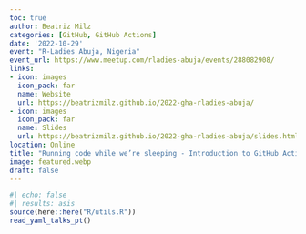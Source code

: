 ```yaml
---
toc: true
author: Beatriz Milz
categories: [GitHub, GitHub Actions]
date: '2022-10-29'
event: "R-Ladies Abuja, Nigeria"
event_url: https://www.meetup.com/rladies-abuja/events/288082908/
links:
- icon: images
  icon_pack: far
  name: Website
  url: https://beatrizmilz.github.io/2022-gha-rladies-abuja/
- icon: images
  icon_pack: far
  name: Slides
  url: https://beatrizmilz.github.io/2022-gha-rladies-abuja/slides.html
location: Online
title: "Running code while we’re sleeping - Introduction to GitHub Actions for R users"
image: featured.webp
draft: false
---
```


```r
#| echo: false
#| results: asis
source(here::here("R/utils.R"))
read_yaml_talks_pt()
```
